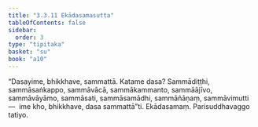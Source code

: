 ```yaml
---
title: "3.3.11 Ekādasamasutta"
tableOfContents: false
sidebar:
  order: 3
type: "tipitaka"
basket: "su"
book: "a10"
---
```



<DynamicBreadcrumb />

<Division number="133" book="a10">

<Paragraph number="1102" book="a10">
“Dasayime, bhikkhave, sammattā. Katame dasa? Sammādiṭṭhi, sammāsaṅkappo, sammāvācā, sammākammanto, sammāājīvo, sammāvāyāmo, sammāsati, sammāsamādhi, sammāñāṇaṃ, sammāvimutti—  ime kho, bhikkhave, dasa sammattā”ti.

</Paragraph>
</Division>

<Paragraph number="1103" type="center" book="a10">
Ekādasamaṃ.



</Paragraph>

<Paragraph number="1104" type="center" book="a10">
Parisuddhavaggo tatiyo.
</Paragraph>